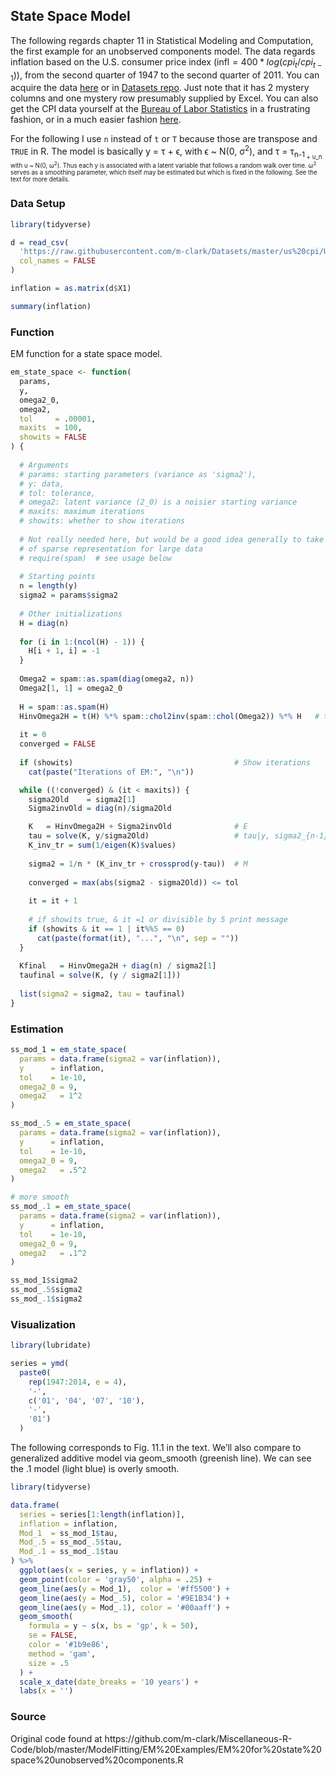 ## State Space Model

The following regards chapter 11 in Statistical Modeling and Computation, the
first example for an unobserved components model.  The data regards  inflation
based on the U.S. consumer price index ($\textrm{infl} = 400*log(cpi_t/cpi_{t-1})$), from
the second quarter of 1947 to the second  quarter of 2011.  You can acquire the
data [here](http://www.maths.uq.edu.au/~kroese/statbook/Statespace/USCPI.csv) or
in [Datasets repo](https://github.com/m-clark/Datasets). Just note that it has 2
mystery columns and one mystery row presumably supplied by Excel.  You can also
get the CPI data yourself at the [Bureau of Labor
Statistics](http://www.bls.gov/cpi/) in a frustrating fashion, or in a much
easier fashion [here](https://fred.stlouisfed.org/series/CPIAUCSL).


For the following I use `n` instead of `t` or `T` because those are transpose and `TRUE`
in R. The model is basically y = τ + ϵ, with ϵ ~ N(0, σ^2^), and τ = τ<sub>n-1<sub> +
υ_n with υ ~ N(0, ω^2^).  Thus each y is associated with a latent variable that
follows a random walk over time. ω^2^ serves as a smoothing parameter, which
itself may be estimated but which is fixed in the following. See the text for
more details.


### Data Setup

```r
library(tidyverse)

d = read_csv(
  'https://raw.githubusercontent.com/m-clark/Datasets/master/us%20cpi/USCPI.csv',
  col_names = FALSE
)

inflation = as.matrix(d$X1)

summary(inflation)
```



### Function

EM function for a state space model.

```r
em_state_space <- function(
  params,
  y,
  omega2_0,
  omega2,
  tol     = .00001,
  maxits  = 100,
  showits = FALSE
) {
  
  # Arguments 
  # params: starting parameters (variance as 'sigma2'), 
  # y: data, 
  # tol: tolerance,
  # omega2: latent variance (2_0) is a noisier starting variance
  # maxits: maximum iterations
  # showits: whether to show iterations
  
  # Not really needed here, but would be a good idea generally to take advantage
  # of sparse representation for large data
  # require(spam)  # see usage below
  
  # Starting points
  n = length(y)
  sigma2 = params$sigma2
  
  # Other initializations
  H = diag(n)
  
  for (i in 1:(ncol(H) - 1)) {
    H[i + 1, i] = -1
  }
  
  Omega2 = spam::as.spam(diag(omega2, n))
  Omega2[1, 1] = omega2_0
  
  H = spam::as.spam(H)
  HinvOmega2H = t(H) %*% spam::chol2inv(spam::chol(Omega2)) %*% H   # tau ~ N(0, HinvOmmega2H^-1)
  
  it = 0
  converged = FALSE
  
  if (showits)                                    # Show iterations
    cat(paste("Iterations of EM:", "\n"))

  while ((!converged) & (it < maxits)) { 
    sigma2Old    = sigma2[1]
    Sigma2invOld = diag(n)/sigma2Old

    K   = HinvOmega2H + Sigma2invOld              # E
    tau = solve(K, y/sigma2Old)                   # tau|y, sigma2_{n-1}, omega2 ~ N(0, K^-1)
    K_inv_tr = sum(1/eigen(K)$values)
    
    sigma2 = 1/n * (K_inv_tr + crossprod(y-tau))  # M
    
    converged = max(abs(sigma2 - sigma2Old)) <= tol
    
    it = it + 1
    
    # if showits true, & it =1 or divisible by 5 print message
    if (showits & it == 1 | it%%5 == 0)        
      cat(paste(format(it), "...", "\n", sep = ""))
  }
  
  Kfinal   = HinvOmega2H + diag(n) / sigma2[1]
  taufinal = solve(K, (y / sigma2[1]))
  
  list(sigma2 = sigma2, tau = taufinal)
}
```




### Estimation

```r
ss_mod_1 = em_state_space(
  params = data.frame(sigma2 = var(inflation)),
  y      = inflation,
  tol    = 1e-10,
  omega2_0 = 9,
  omega2   = 1^2
)

ss_mod_.5 = em_state_space(
  params = data.frame(sigma2 = var(inflation)),
  y      = inflation,
  tol    = 1e-10,
  omega2_0 = 9,
  omega2   = .5^2
)

# more smooth
ss_mod_.1 = em_state_space(
  params = data.frame(sigma2 = var(inflation)),
  y      = inflation,
  tol    = 1e-10,
  omega2_0 = 9,
  omega2   = .1^2
)

ss_mod_1$sigma2
ss_mod_.5$sigma2
ss_mod_.1$sigma2
```




### Visualization

```r
library(lubridate)

series = ymd(
  paste0(
    rep(1947:2014, e = 4), 
    '-', 
    c('01', '04', '07', '10'), 
    '-', 
    '01')
  )
```



The following corresponds to Fig. 11.1 in the text.  We'll also compare to generalized additive model via <span class="func" style = "">geom_smooth</span> (greenish line).  We can see the .1 model (light blue) is overly smooth.

```r
library(tidyverse)

data.frame(
  series = series[1:length(inflation)],
  inflation = inflation,
  Mod_1  = ss_mod_1$tau,
  Mod_.5 = ss_mod_.5$tau,
  Mod_.1 = ss_mod_.1$tau
) %>% 
  ggplot(aes(x = series, y = inflation)) +
  geom_point(color = 'gray50', alpha = .25) +
  geom_line(aes(y = Mod_1),  color = '#ff5500') +
  geom_line(aes(y = Mod_.5), color = '#9E1B34') +
  geom_line(aes(y = Mod_.1), color = '#00aaff') +
  geom_smooth(
    formula = y ~ s(x, bs = 'gp', k = 50),
    se = FALSE,
    color = '#1b9e86',
    method = 'gam',
    size = .5
  ) +
  scale_x_date(date_breaks = '10 years') +
  labs(x = '')
```


### Source

Original code found at
https://github.com/m-clark/Miscellaneous-R-Code/blob/master/ModelFitting/EM%20Examples/EM%20for%20state%20space%20unobserved%20components.R
